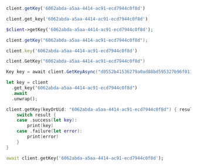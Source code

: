 <CodeGroup>

```javascript JS
client.getKey('6062abda-a5aa-4414-ac91-ecd7944c0f8d')
```

```python Python
client.get_key('6062abda-a5aa-4414-ac91-ecd7944c0f8d')
```

```php PHP
$client->getKey('6062abda-a5aa-4414-ac91-ecd7944c0f8d');
```

```java Java
client.getKey("6062abda-a5aa-4414-ac91-ecd7944c0f8d");
```

```ruby Ruby
client.key('6062abda-a5aa-4414-ac91-ecd7944c0f8d')
```

```go Go
client.GetKey("6062abda-a5aa-4414-ac91-ecd7944c0f8d")
```

```csharp C#
Key key = await client.GetKeyAsync("d0552b41536279a0ad88bd595327b96f01176a60c2243e906c52ac02375f9bc4");
```

```rust Rust
let key = client
  .get_key("6062abda-a5aa-4414-ac91-ecd7944c0f8d")
  .await
  .unwrap();
```

```swift Swift
client.getKey(keyOrUid: "6062abda-a5aa-4414-ac91-ecd7944c0f8d") { result in
    switch result {
    case .success(let key):
        print(key)
    case .failure(let error):
        print(error)
    }
}
```

```dart Dart
await client.getKey('6062abda-a5aa-4414-ac91-ecd7944c0f8d');
```
</CodeGroup>